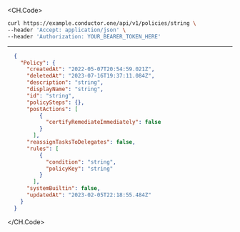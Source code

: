 
<CH.Code>
```bash Example Request
curl https://example.conductor.one/api/v1/policies/string \
--header 'Accept: application/json' \
--header 'Authorization: YOUR_BEARER_TOKEN_HERE'
```
---

```json Example Response
  {
    "Policy": {
      "createdAt": "2022-05-07T20:54:59.021Z",
      "deletedAt": "2023-07-16T19:37:11.084Z",
      "description": "string",
      "displayName": "string",
      "id": "string",
      "policySteps": {},
      "postActions": [
          {
            "certifyRemediateImmediately": false
          }
        ],
      "reassignTasksToDelegates": false,
      "rules": [
          {
            "condition": "string",
            "policyKey": "string"
          }
        ],
      "systemBuiltin": false,
      "updatedAt": "2023-02-05T22:18:55.484Z"
    }
  }
```
</CH.Code>
